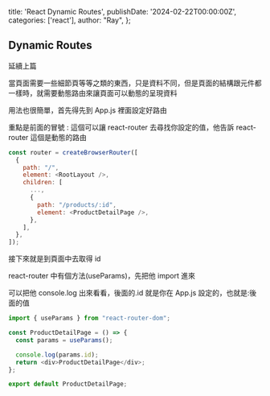   title: 'React Dynamic Routes',
  publishDate: '2024-02-22T00:00:00Z',
  categories: ['react'],
  author: "Ray",
};


## Dynamic Routes

延續上篇

當頁面需要一些細節頁等等之類的東西，只是資料不同，但是頁面的結構跟元件都一樣時，就需要動態路由來讓頁面可以動態的呈現資料

用法也很簡單，首先得先到 App.js 裡面設定好路由

重點是前面的冒號 : 這個可以讓 react-router 去尋找你設定的值，他告訴 react-router 這個是動態的路由

```js
const router = createBrowserRouter([
  {
    path: "/",
    element: <RootLayout />,
    children: [
      ...,
      {
        path: "/products/:id",
        element: <ProductDetailPage />,
      },
    ],
  },
]);
```

接下來就是到頁面中去取得 id

react-router 中有個方法(useParams)，先把他 import 進來

可以把他 console.log 出來看看，後面的.id 就是你在 App.js 設定的，也就是:後面的值

```js
import { useParams } from "react-router-dom";

const ProductDetailPage = () => {
  const params = useParams();

  console.log(params.id);
  return <div>ProductDetailPage</div>;
};

export default ProductDetailPage;
```
